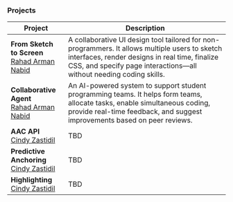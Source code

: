 ### Projects 
| Project                                                                           | Description                                                                                                                                                                                                             |
|-----------------------------------------------------------------------------------|-------------------------------------------------------------------------------------------------------------------------------------------------------------------------------------------------------------------------|
| **From Sketch to Screen**<br/>[Rahad Arman Nabid](mailto:tbd)                     | A collaborative UI design tool tailored for non-programmers. It allows multiple users to sketch interfaces, render designs in real time, finalize CSS, and specify page interactions—all without needing coding skills. |
| **Collaborative Agent**<br/>[Rahad Arman Nabid](mailto:tbd)                       | An AI-powered system to support student programming teams. It helps form teams, allocate tasks, enable simultaneous coding, provide real-time feedback, and suggest improvements based on peer reviews.                 |
| **AAC API**<br/>[Cindy Zastidil](mailto:cynthia.zastudil@temple.edu)              | TBD                                                                                                                                                                                                                     |
| **Predictive Anchoring**<br/>[Cindy Zastidil](mailto:cynthia.zastudil@temple.edu) | TBD                                                                                                                                                                                                                     |
| **Highlighting**<br/>[Cindy Zastidil](mailto:cynthia.zastudil@temple.edu)         | TBD                                                                                                                                                                                                                     |

